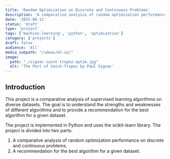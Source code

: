 ```yaml
---
title: 'Random Optimization on Discrete and Continuous Problems'
description: 'A comparative analysis of random optimization performance on discrete and continuous problems'
date: '2025-08-11'
status: 'draft'
type: 'project'
tags: ['machine-learning', 'python', 'optimization']
category: ['projects']
draft: false
audience: 'All'
media_subpath: "/ideas/ml-a2/"
image:
  path: "./signac-saint-tropez-optim.jpg"
  alt: 'The Port of Saint-Tropez by Paul Signac'
---
```


## Introduction

This project is a comparative analysis of supervised learning algorithms on diverse datasets. The goal is to understand the strengths and weaknesses of different algorithms and to provide a recommendation for the best algorithm for a given dataset.

The project is implemented in Python and uses the scikit-learn library. The project is divided into two parts:

1. A comparative analysis of random optimization performance on discrete and continuous problems.
2. A recommendation for the best algorithm for a given dataset.
